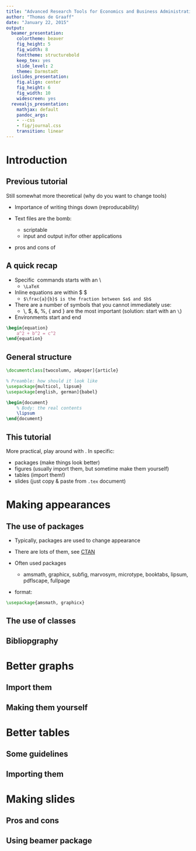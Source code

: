 ---
title: "Advanced Research Tools for Economics and Business Administration (Part II)"
author: "Thomas de Graaff"
date: "January 22, 2015"
output:
  beamer_presentation:
    colortheme: beaver
    fig_height: 5
    fig_width: 8
    fonttheme: structurebold
    keep_tex: yes
    slide_level: 2
    theme: Darmstadt
  ioslides_presentation:
    fig.align: center
    fig_height: 6
    fig_width: 10
    widescreen: yes
  revealjs_presentation:
    mathjax: default
    pandoc_args:
    - --css
    - fig/journal.css
    transition: linear
---

# Introduction

## Previous tutorial

Still somewhat more theoretical (why do you want to change tools)

- Importance of writing things down (reproducability)
- Text files are the bomb:

    - scriptable
    - input and output in/for other applications
    
- pros and cons of \LaTeX

## A quick recap

- Specific \LaTeX\ commands starts with an \\
    - `\LaTeX`

- Inline equations are within \$ \$ 
    - `$\frac{a}{b}$ is the fraction between $a$ and $b$`

- There are a number of symbols that you cannot immediately use:
    - \\, \$, \&, \%, \{ and \} are the most important (solution: start with an `\`)
    
- Environments start and end
```latex
\begin{equation} 
    a^2 + b^2 = c^2 
\end{equation}
```
    
## General structure

```latex    
\documentclass[twocolumn, a4paper]{article}

% Preamble: how should it look like
\usepackage{multicol, lipsum}
\usepackage[english, german]{babel}

\begin{document}
    % Body: the real contents
    \lipsum
\end{document}
```

## This tutorial

More practical, play around with \LaTeX. In specific:

- packages (make things look better)
- figures (usually import them, but sometime make them yourself)
- tables (import them!)
- slides (just copy & paste from `.tex` document)

# Making appearances

## The use of packages

- Typically, packages are used to change appearance

- There are lots of them, see [CTAN](http://www.ctan.org)

- Often used packages
    - amsmath, graphicx, subfig, marvosym, microtype, booktabs, lipsum, pdflscape, fullpage

- format:
```latex 
\usepackage{amsmath, graphicx}
```

## The use of classes

## Bibliopgraphy

# Better graphs

## Import them

## Making them yourself

# Better tables

## Some guidelines

## Importing them

# Making slides

## Pros and cons

## Using beamer package



